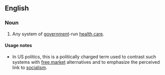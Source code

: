 ==English==
{{wikipedia}}

===Noun===
{{en-noun|-}}

# Any system of [[government]]-run [[health care]].

====Usage notes====
* In US politics, this is a politically charged term used to contrast such systems with [[free market]] alternatives and to emphasize the perceived link to [[socialism]].